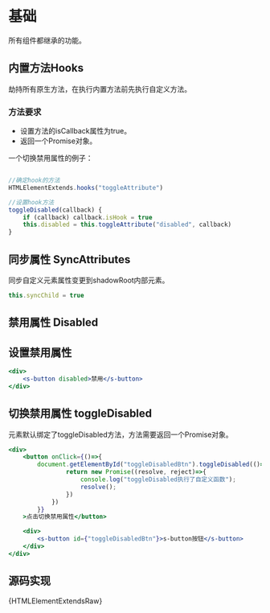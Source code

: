 
# 基础
所有组件都继承的功能。

## 内置方法Hooks
劫持所有原生方法，在执行内置方法前先执行自定义方法。

### 方法要求
- 设置方法的isCallback属性为true。
- 返回一个Promise对象。

一个切换禁用属性的例子：
```javascript

//确定hook的方法
HTMLElementExtends.hooks("toggleAttribute")

//设置hook方法
toggleDisabled(callback) {
    if (callback) callback.isHook = true
    this.disabled = this.toggleAttribute("disabled", callback)
}

```

## 同步属性 SyncAttributes
同步自定义元素属性变更到shadowRoot内部元素。

```javascript
this.syncChild = true
```


## 禁用属性 Disabled

## 设置禁用属性
```jsx live
<div>
    <s-button disabled>禁用</s-button>
</div>
```

## 切换禁用属性 toggleDisabled
元素默认绑定了toggleDisabled方法，方法需要返回一个Promise对象。

```jsx live
<div>
    <button onClick={()=>{
        document.getElementById("toggleDisabledBtn").toggleDisabled(()=>{
                return new Promise((resolve, reject)=>{
                    console.log("toggleDisabled执行了自定义函数");
                    resolve();
                })
            })
        }}
    >点击切换禁用属性</button>

    <div>
        <s-button id={"toggleDisabledBtn"}>s-button按钮</s-button>
    </div>
</div>
```


## 源码实现
<CodeBlock language="jsx">{HTMLElementExtendsRaw}</CodeBlock>
